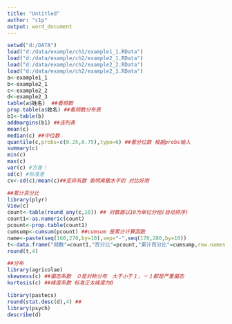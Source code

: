 ```yaml
---
title: "Untitled"
author: "c1p"
output: word_document
---
```


```r
setwd("d:/DATA")
load("d:/data/example/ch1/example1_1.RData")
load("d:/data/example/ch2/example2_1.RData")
load("d:/data/example/ch2/example2_2.RData")
load("d:/data/example/ch2/example2_3.RData")
a<-example1_1
b<-example2_1
c<-example2_2
d<-example2_3
table(a$姓名)  ##看频数
prop.table(a$姓名) ##看频数分布表
b1<-table(b)
addmargins(b1) ##连列表
mean(c)
median(c) ##中位数
quantile(c,probs=c(0.25,0.75),type=6) ##看分位数 根据probs输入
summary(c)
min(c)
max(c)
var(c) #方差！
sd(c) #标准差
cv<-sd(c)/mean(c)##变异系数 表明离散水平的 对比好用

##累计百分比
library(plyr)
View(c)
count<-table(round_any(c,10)) ## 对数据以10为单位分组(自动排序)
count1<-as.numeric(count)
pcount<-prop.table(count1)
cumsump<-cumsum(pcount) ##cumsum 是累计计算函数
name<-paste(seq(160,270,by=10),sep="-",seq(170,280,by=10))
t<-data.frame("频数"=count1,"百分比"=pcount,"累计百分比"=cumsump,row.names=name)
round(t,4)

##分布
library(agricolae)
skewness(c) ##偏态系数　０是对称分布　大于小于１，－１都是严重偏态
kurtosis(c) ##峰度系数 标准正太峰度为0

library(pastecs)
round(stat.desc(d),4) ##
library(psych)
describe(d)
```

